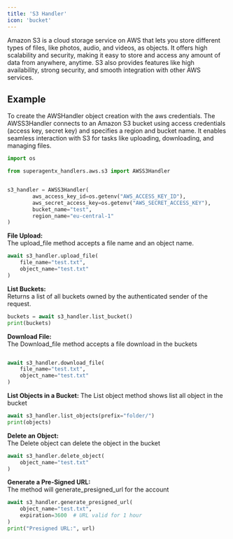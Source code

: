 ```yaml
---
title: 'S3 Handler'
icon: 'bucket'
---
```


Amazon S3 is a cloud storage service on AWS that lets you store different types of files, like photos, audio, and
videos, as objects. It offers high scalability and security, making it easy to store and access any amount of data
from anywhere, anytime. S3 also provides features like high availability, strong security, and smooth integration with
other AWS services.

## Example
To create the AWSHandler object creation with the aws credentials.
The AWSS3Handler connects to an Amazon S3 bucket using access credentials
(access key, secret key) and specifies a region and bucket name. It enables
seamless interaction with S3 for tasks like uploading, downloading, and
managing files.

```python s3_handler_test.py
import os

from superagentx_handlers.aws.s3 import AWSS3Handler


s3_handler = AWSS3Handler(
        aws_access_key_id=os.getenv("AWS_ACCESS_KEY_ID"),
        aws_secret_access_key=os.getenv("AWS_SECRET_ACCESS_KEY"),
        bucket_name="test",
        region_name="eu-central-1"
)
```
**File Upload:** <br />
The upload_file method accepts a file name and an object name.
```python
await s3_handler.upload_file(
    file_name="test.txt",
    object_name="test.txt"
)
```
**List Buckets:** <br />
Returns a list of all buckets owned by the authenticated sender of the request.
```python
buckets = await s3_handler.list_bucket()
print(buckets)
```

**Download File:** <br />
The Download_file method accepts a file download in the buckets
```python

await s3_handler.download_file(
    file_name="test.txt",
    object_name="test.txt"
)
```
**List Objects in a Bucket:** <dr />
The List object method shows list all object in the bucket
```python
await s3_handler.list_objects(prefix="folder/")
print(objects)
```

**Delete an Object:** <br />
The Delete object can delete the object in the bucket
```python
await s3_handler.delete_object(
    object_name="test.txt"
)
```
**Generate a Pre-Signed URL:** <br />
The method will generate_presigned_url for the account
```python
await s3_handler.generate_presigned_url(
    object_name="test.txt",
    expiration=3600  # URL valid for 1 hour
)
print("Presigned URL:", url)
```
